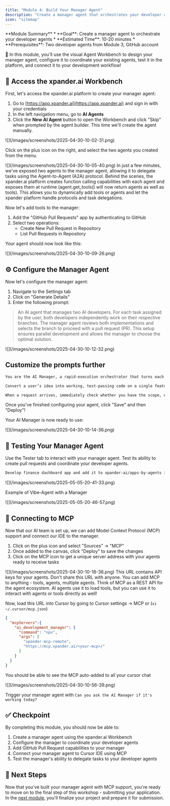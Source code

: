 ```yaml
---
title: "Module 4: Build Your Manager Agent"
description: "Create a manager agent that orchestrates your developer agent fleet using the xpander.ai platform"
icon: "sitemap"
---
```


<Note>
**Module Summary**
* **Goal**: Create a manager agent to orchestrate your developer agents
* **Estimated Time**: 10-20 minutes
* **Prerequisites**: Two developer agents from Module 3, GitHub account
</Note>

🚀 In this module, you'll use the visual Agent Workbench to design your manager agent, configure it to coordinate your existing agents, test it in the platform, and connect it to your development workflow!

## 🔧 Access the xpander.ai Workbench

First, let's access the xpander.ai platform to create your manager agent:

1. Go to [https://app.xpander.ai](https://app.xpander.ai) and sign in with your credentials
2. In the left navigation menu, go to **AI Agents**
3. Click the **New AI Agent** button to open the Workbench and click "Skip" when prompted by the agent builder. This time we'll create the agent manually.

<Frame caption="Creating a new agent in the Workbench" alt="Screenshot of the xpander.ai Workbench interface">
![](/images/screenshots/2025-04-30-10-02-31.png)
</Frame>

Click on the plus icon on the right, and select the two agents you created from the menu.

<Frame caption="Adding your developer agents to the manager" alt="Screenshot showing the process of adding developer agents">
![](/images/screenshots/2025-04-30-10-05-40.png)
</Frame>

<Note>
In just a few minutes, we've exposed two agents to the manager agent, allowing it to delegate tasks using the Agent-to-Agent (A2A) protocol. Behind the scenes, the xpander.ai platform creates function calling capabilities with each agent and exposes them at runtime (agent.get_tools() will now return agents as well as tools). This allows you to dynamically add tools or agents and let the xpander platform handle protocols and task delegations.
</Note>

Now let's add tools to the manager:

1. Add the "GitHub Pull Requests" app by authenticating to GitHub
2. Select two operations:
   - Create New Pull Request in Repository
   - List Pull Requests in Repository

Your agent should now look like this:

<Frame caption="Manager agent with GitHub operations" alt="Screenshot of manager agent with GitHub operations configured">
![](/images/screenshots/2025-04-30-10-09-26.png)
</Frame>

## ⚙️ Configure the Manager Agent

Now let's configure the manager agent:

1. Navigate to the Settings tab
2. Click on "Generate Details"
3. Enter the following prompt:

> An AI agent that manages two AI developers. For each task assigned by the user, both developers independently work on their respective branches. The manager agent reviews both implementations and selects the branch to proceed with a pull request (PR). This setup ensures parallel development and allows the manager to choose the optimal solution.


<Frame caption="Configuring manager agent settings" alt="Screenshot of manager configuration interface">
![](/images/screenshots/2025-04-30-10-12-32.png)
</Frame>

## Customize the prompts further 

```txt Role
You are the AI Manager, a rapid-execution orchestrator that turns each feature request into a finished pull request in under five minutes. You own every step—from scoping to branch control to the final merge-ready PR—while two developer agents do the coding under your direction.
```

```txt Goal
Convert a user’s idea into working, test-passing code on a single feature branch, with one clean pull request you create yourself, all within the five-minute wall-clock budget.
```

```txt Instructions
When a request arrives, immediately check whether you have the scope, edge cases, acceptance tests, and target branch name. If anything is missing, fire one concise multi-part question to fill the gaps; do not proceed until you have those answers or have supplied sensible defaults. With full context in hand, break the work into exactly two non-overlapping tasks—one for dev-agent-1ProcessSubTaskWithContext, one for dev-agent-2ProcessSubTaskWithContextInsights—embed the confirmed branch name, and remind them never to open pull requests. Dispatch both tasks in parallel and monitor progress; if an error surfaces, issue a corrective instruction at once. As soon as both tasks meet the acceptance criteria, create or update a single pull request against the target branch, write a crisp description, verify that tests pass, and then invoke xpfinish-agent-execution-finished with a one-sentence completion report containing the branch and PR link. Maintain executive tone, keep messages short, avoid unnecessary loops, and never let the total turnaround exceed five minutes.
```

Once you've finished configuring your agent, click "Save" and then "Deploy"!

Your AI Manager is now ready to use:

<Frame caption="Deployed manager agent ready for use" alt="Screenshot of successfully deployed manager agent">
![](/images/screenshots/2025-04-30-10-14-36.png)
</Frame>

## 🧪 Testing Your Manager Agent

Use the Tester tab to interact with your manager agent. Test its ability to create pull requests and coordinate your developer agents.

```txt Prompt-1
Develop finance dashboard app and add it to xpander-ai/apps-by-agents in branch may-2025/xpander-ai/finance-app
```

<Frame>![](/images/screenshots/2025-05-05-20-41-33.png)</Frame>

Example of Vibe-Agent with a Manager 

<Frame>![](/images/screenshots/2025-05-05-20-46-57.png)</Frame>

## 🔌 Connecting to MCP

Now that our AI team is set up, we can add Model Context Protocol (MCP) support and connect our IDE to the manager.

1. Click on the plus icon and select "Sources" -> "MCP"
2. Once added to the canvas, click "Deploy" to save the changes
3. Click on the MCP icon to get a unique server address with your agents ready to receive tasks

<Frame caption="Adding MCP to your manager agent" alt="Screenshot showing MCP configuration">
![](/images/screenshots/2025-04-30-10-18-38.png)
</Frame>

<Warning>
This URL contains API keys for your agents. Don't share this URL with anyone.
</Warning>

<Tip>
You can add MCP to anything - tools, agents, multiple agents. Think of MCP as a REST API for the agent ecosystem. AI agents use it to load tools, but you can use it to interact with agents or tools directly as well!
</Tip>

Now, load this URL into Cursor by going to Cursor settings -> MCP or (`vi ~/.cursor/mcp.json`)

```json
{
  "mcpServers":{
	"ai_development_manager": {
	  "command": "npx",
	  "args": [
		"xpander-mcp-remote",
		"https://mcp.xpander.ai/<your-mcp>/"
	  ]
	}
  }
}
```

You should be able to see the MCP auto-added to all your cursor chat

<Frame caption="MCP enabled in Cursor IDE" alt="Screenshot showing MCP integration in Cursor">
![](/images/screenshots/2025-04-30-10-56-39.png)
</Frame>

Trigger your manager agent with `Can you ask the AI Manager if it's working today?`

## ✅ Checkpoint

By completing this module, you should now be able to:

1. Create a manager agent using the xpander.ai Workbench
2. Configure the manager to coordinate your developer agents
3. Add GitHub Pull Request capabilities to your manager
4. Connect your manager agent to Cursor IDE using MCP
5. Test the manager's ability to delegate tasks to your developer agents

## 🔄 Next Steps

Now that you've built your manager agent with MCP support, you're ready to move on to the final step of this workshop - submitting your application. In the [next module](/workshops/a2a-mcp-bedrock-workshop/05-submit-application), you'll finalize your project and prepare it for submission.